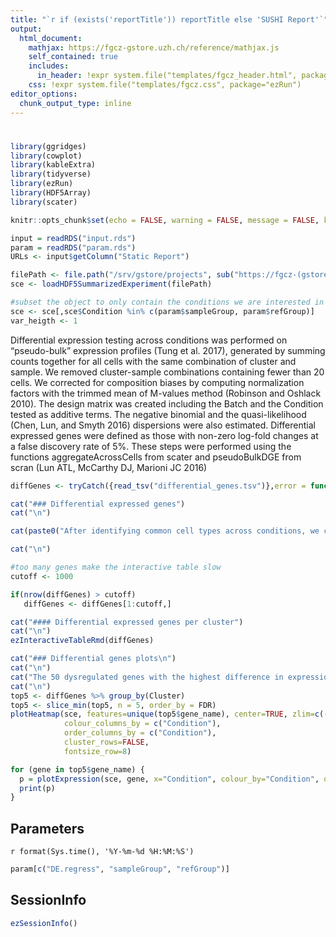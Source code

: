 ```yaml
---
title: "`r if (exists('reportTitle')) reportTitle else 'SUSHI Report'`"
output: 
  html_document:
    mathjax: https://fgcz-gstore.uzh.ch/reference/mathjax.js
    self_contained: true
    includes:
      in_header: !expr system.file("templates/fgcz_header.html", package="ezRun")
    css: !expr system.file("templates/fgcz.css", package="ezRun")
editor_options: 
  chunk_output_type: inline
---
```


# {.tabset}



```r
library(ggridges)
library(cowplot)
library(kableExtra)
library(tidyverse)
library(ezRun)
library(HDF5Array)
library(scater)

knitr::opts_chunk$set(echo = FALSE, warning = FALSE, message = FALSE, knitr.table.format = "html")
```

```r
input = readRDS("input.rds")
param = readRDS("param.rds")
URLs <- input$getColumn("Static Report")
```

```r
filePath <- file.path("/srv/gstore/projects", sub("https://fgcz-(gstore|sushi).uzh.ch/projects", "",dirname(URLs)), "sce_h5")
sce <- loadHDF5SummarizedExperiment(filePath)
```


```r
#subset the object to only contain the conditions we are interested in
sce <- sce[,sce$Condition %in% c(param$sampleGroup, param$refGroup)]
var_heigth <- 1
```


Differential expression testing across conditions was performed on “pseudo-bulk” expression profiles (Tung et al. 2017), generated by summing counts together for all cells with the same combination of cluster and sample. We removed cluster-sample combinations containing fewer than 20 cells. We corrected for composition biases by computing normalization factors with the trimmed mean of M-values method (Robinson and Oshlack 2010). The design matrix was created including the Batch and the Condition tested as additive terms. The negative binomial and the quasi-likelihood (Chen, Lun, and Smyth 2016) dispersions were also estimated. Differential expressed genes were defined as those with non-zero log-fold changes at a false discovery rate of 5%. These steps were performed using the functions aggregateAcrossCells from scater and pseudoBulkDGE from scran (Lun ATL, McCarthy DJ, Marioni JC 2016)


```r
diffGenes <- tryCatch({read_tsv("differential_genes.tsv")},error = function(e) NULL)
```

```r
cat("### Differential expressed genes")
cat("\n")

cat(paste0("After identifying common cell types across conditions, we can look for genes that change in different conditions for cells of the same type. The interactive table can help you to explore the more relevant genes (maximum 1000 genes with the biggest diff_pct). The full list of tested genes is in the Data availability section of this report. The comparison made was ", paste(c(param$sampleGroup, param$refGroup), collapse = " vs ")))

cat("\n")

#too many genes make the interactive table slow
cutoff <- 1000

if(nrow(diffGenes) > cutoff)
   diffGenes <- diffGenes[1:cutoff,]

cat("#### Differential expressed genes per cluster")
cat("\n")
ezInteractiveTableRmd(diffGenes)
```

```r
cat("### Differential genes plots\n")
cat("\n")
cat("The 50 dysregulated genes with the highest difference in expression between the two conditions are represented in the heatmap and the violin plots. The heatmap shows global differences of these genes across the conditions, while the violin plots show cluster specific changes across conditions.")
cat("\n")
top5 <- diffGenes %>% group_by(Cluster)
top5 <- slice_min(top5, n = 5, order_by = FDR)
plotHeatmap(sce, features=unique(top5$gene_name), center=TRUE, zlim=c(-2, 2),
            colour_columns_by = c("Condition"), 
            order_columns_by = c("Condition"),
            cluster_rows=FALSE,
            fontsize_row=8)

```


```r
for (gene in top5$gene_name) {
  p = plotExpression(sce, gene, x="Condition", colour_by="Condition", other_fields="ident") + facet_wrap(~ident) + ggtitle(gene)
  print(p)
}
```

## Parameters
`r format(Sys.time(), '%Y-%m-%d %H:%M:%S')`
```r
param[c("DE.regress", "sampleGroup", "refGroup")]
```

## SessionInfo
```r
ezSessionInfo()
```

